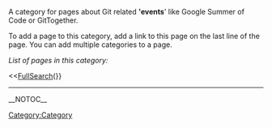 <!-- #format wiki
 -->
<!-- #language en
 -->

A category for pages about Git related ''''events'''' like Google Summer of Code or GitTogether.

To add a page to this category, add a link to this page on the last line of the page. You can add multiple categories to a page.

''List of pages in this category:''

<<[[FullSearch]](}}

----
[[Category:Category]]

__NOTOC__